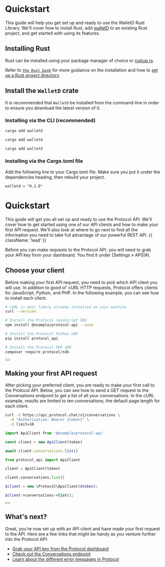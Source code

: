 
# Quickstart

This guide will help you get set up and ready to use the WalletD Rust Library. 
We'll cover how to install Rust, add [walletD](https://crates.io/crates/walletd) to an existing Rust project, and get started with using its features.

## Installing Rust

Rust can be installed using your package manager of choice or [rustup.rs](https://rustup.rs). 

Refer to [`the Rust book`](https://doc.rust-lang.org/book/) for more guidance on the installation and how to [set up a Rust project directory](https://doc.rust-lang.org/book/ch01-02-hello-world.html).


## Install the `WalletD` crate

It is recommended that `WalletD` be installed from the command-line in order to ensure you download the latest version of it.

### Installing via the CLI (recommended)

<CodeGroup>

```bash {{ title: 'MacOS' }}
cargo add walletd
```

```bash {{ title: 'Windows' }}
cargo add walletd
```

```bash {{ title: 'Linux' }}
cargo add walletd
```

</CodeGroup>

### Installing via the Cargo.toml file

Add the following line to your Cargo.toml file. Make sure you put it under the dependencies heading, then rebuild your project.
```
walletd = "0.1.0"
```


# Quickstart

This guide will get you all set up and ready to use the Protocol API. We'll cover how to get started using one of our API clients and how to make your first API request. We'll also look at where to go next to find all the information you need to take full advantage of our powerful REST API. {{ className: 'lead' }}

<Note>
  Before you can make requests to the Protocol API, you will need to grab your
  API key from your dashboard. You find it under [Settings &raquo; API](#).
</Note>

## Choose your client

Before making your first API request, you need to pick which API client you will use. In addition to good ol' cURL HTTP requests, Protocol offers clients for JavaScript, Python, and PHP. In the following example, you can see how to install each client.

<CodeGroup>

```bash {{ title: 'cURL' }}
# cURL is most likely already installed on your machine
curl --version
```

```bash {{ language: 'js' }}
# Install the Protocol JavaScript SDK
npm install @example/protocol-api --save
```

```bash {{ language: 'python' }}
# Install the Protocol Python SDK
pip install protocol_api
```

```bash {{ language: 'php' }}
# Install the Protocol PHP SDK
composer require protocol/sdk
```

</CodeGroup>

<div className="not-prose">
  <Button
    href="/walletd_keypair"
    variant="text"
    arrow="right"
    children="Check out our list of first-party SDKs"
  />
</div>

## Making your first API request

After picking your preferred client, you are ready to make your first call to the Protocol API. Below, you can see how to send a GET request to the Conversations endpoint to get a list of all your conversations. In the cURL example, results are limited to ten conversations, the default page length for each client.

<CodeGroup tag="GET" label="/v1/conversations">

```bash {{ title: 'cURL' }}
curl -G https://api.protocol.chat/v1/conversations \
  -H "Authorization: Bearer {token}" \
  -d limit=10
```

```js
import ApiClient from '@example/protocol-api'

const client = new ApiClient(token)

await client.conversations.list()
```

```python
from protocol_api import ApiClient

client = ApiClient(token)

client.conversations.list()
```

```php
$client = new \Protocol\ApiClient($token);

$client->conversations->list();
```

</CodeGroup>

<div className="not-prose">
  <Button
    href="/conversations"
    variant="text"
    arrow="right"
    children="Read the docs for the Conversations endpoint"
  />
</div>

## What's next?

Great, you're now set up with an API client and have made your first request to the API. Here are a few links that might be handy as you venture further into the Protocol API:

- [Grab your API key from the Protocol dashboard](#)
- [Check out the Conversations endpoint](/conversations)
- [Learn about the different error messages in Protocol](/errors)
